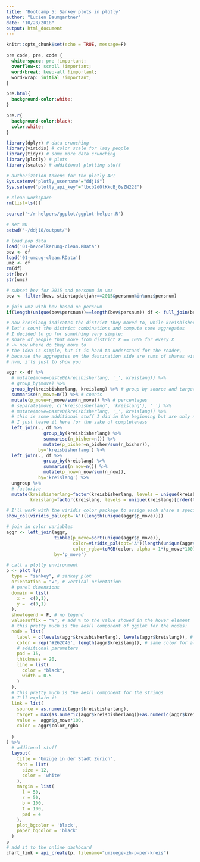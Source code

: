 ```yaml
---
title: 'Bootcamp 5: Sankey plots in plotly'
author: "Lucien Baumgartner"
date: "10/28/2018"
output: html_document
---
```


```r
knitr::opts_chunk$set(echo = TRUE, message=F)
```
```css
pre code, pre, code {
  white-space: pre !important;
  overflow-x: scroll !important;
  word-break: keep-all !important;
  word-wrap: initial !important;
}

pre.html{
  background-color:white;
}

pre.r{
  background-color:black;
  color:white;
}
```

```r
library(dplyr) # data crunching
library(viridis) # color scale for lazy people
library(tidyr) # some more data crunching
library(plotly) # plots
library(scales) # additional plotting stuff

# authorization tokens for the plotly API
Sys.setenv("plotly_username"="ddj18")
Sys.setenv("plotly_api_key"="lbcb2dOtKkcBj0sZN22E")

# clean workspace
rm(list=ls())

source('~/r-helpers/ggplot/ggplot-helper.R')

# set WD
setwd('~/ddj18/output/')

# load pop data
load('01-bevoelkerung-clean.RData')
bev <- df
load('01-umzug-clean.RData')
umz <- df
rm(df)
str(bev)
str(umz)

# subset bev for 2015 and persnum in umz
bev <- filter(bev, stichtagdatjahr==2015&persnum%in%umz$persnum)

# join umz with bev based on persnum
if(length(unique(bev$persnum))==length(bev$persnum)) df <- full_join(bev, umz, by=c('persnum', 'stichtagdatjahr'))

# now kreislang indicates the district they moved to, while kreisbisherlang is where the move away from
# let's count the district combinations and compute some aggregates
# I decided to go for something very simple:
# share of people that move from district X == 100% for every X
# -> now where do they move to
# the idea is simple, but it is hard to understand for the reader,
# because the aggregates on the destination side are sums of shares with different roots (so that !2%_x1==2%_2)
# nvm, i'ts just to show you

aggr <- df %>% 
  # mutate(move=paste0(kreisbisherlang, '_', kreislang)) %>% 
  # group_by(move) %>% 
  group_by(kreisbisherlang, kreislang) %>% # group by source and target
  summarise(n_move=n()) %>% # counts
  mutate(p_move=n_move/sum(n_move)) %>% # percentages
  # separate(move, c('kreisbisherlang', 'kreislang'), '_') %>% 
  # mutate(move=paste0(kreisbisherlang, '_', kreislang)) %>% 
  # this is some additional stuff I did in the beginning but are only needed for some initial plots
  # I just leave it here for the sake of completeness
  left_join(., df %>% 
              group_by(kreisbisherlang) %>% 
              summarise(n_bisher=n()) %>% 
              mutate(p_bisher=n_bisher/sum(n_bisher)),
            by='kreisbisherlang') %>% 
  left_join(., df %>% 
              group_by(kreislang) %>% 
              summarise(n_now=n()) %>% 
              mutate(p_now=n_now/sum(n_now)), 
            by='kreislang') %>% 
  ungroup %>% 
  # factorize
  mutate(kreisbisherlang=factor(kreisbisherlang, levels = unique(kreisbisherlang)[order(table(kreisbisherlang))]),
         kreislang=factor(kreislang, levels = unique(kreislang)[order(table(kreislang))]))

# I'll work with the viridis color package to assign each share a specific color
show_col(viridis_pal(opt='A')(length(unique(aggr$p_move))))

# join in color variables
aggr <- left_join(aggr, 
                  tibble(p_move=sort(unique(aggr$p_move)), 
                         color=viridis_pal(opt='A')(length(unique(aggr$p_move))), # hex values
                         color_rgba=toRGB(color, alpha = 1*(p_move*100))), # rgba values; you can dynamically adjust the transparency
                  by='p_move')

# call a plotly environment
p <- plot_ly(
  type = "sankey", # sankey plot
  orientation = "v", # vertical orientation
  # panel dimensions
  domain = list(
    x =  c(0,1),
    y =  c(0,1)
  ),
  showlegend = F, # no legend
  valuesuffix = "%", # add % to the value showed in the hover element
  # this pretty much is the aes() component of ggplot for the nodes:
  node = list(
    label = c(levels(aggr$kreisbisherlang), levels(aggr$kreislang)), # bucket labels
    color = rep('#262C46', length(aggr$kreislang)), # same color for all of them
    # additional parameters
    pad = 15,
    thickness = 20,
    line = list(
      color = "black",
      width = 0.5
    )
  ),
  # this pretty much is the aes() component for the strings
  # I'll explain it
  link = list(
    source = as.numeric(aggr$kreisbisherlang),
    target = max(as.numeric(aggr$kreisbisherlang))+as.numeric(aggr$kreislang),
    value =  aggr$p_move*100,
    color = aggr$color_rgba
  
  )
) %>% 
  # additonal stuff
  layout(
    title = "Umzüge in der Stadt Zürich",
    font = list(
      size = 12,
      color = 'white'
    ),
    margin = list(
      l = 50,
      r = 50,
      b = 100,
      t = 100,
      pad = 4
    ),
    plot_bgcolor = 'black',
    paper_bgcolor = 'black'
  )
p
# add it to the online dashboard
chart_link = api_create(p, filename="umzuege-zh-p-per-kreis")

```

